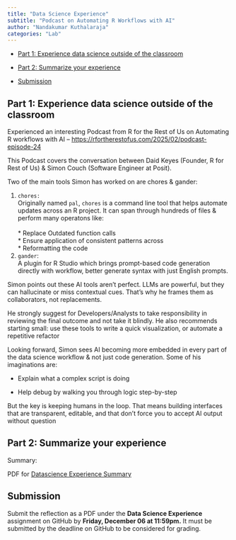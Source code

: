 ```yaml
---
title: "Data Science Experience"
subtitle: "Podcast on Automating R Workflows with AI"
author: "Nandakumar Kuthalaraja"
categories: "Lab"
---
```


-   [Part 1: Experience data science outside of the classroom](#part-1-experience-data-science-outside-of-the-classroom)

-   [Part 2: Summarize your experience](#part-2-summarize-your-experience)

-   [Submission](#submission)

## Part 1: Experience data science outside of the classroom {#part-1-experience-data-science-outside-of-the-classroom}

Experienced an interesting Podcast from R for the Rest of Us on Automating R workflows with AI – <https://rfortherestofus.com/2025/02/podcast-episode-24>

This Podcast covers the conversation between Daid Keyes (Founder, R for Rest of Us) & Simon Couch (Software Engineer at Posit).

Two of the main tools Simon has worked on are chores & gander:

1.  `chores:`\
    Originally named `pal`, `chores` is a command line tool that helps automate updates across an R project. It can span through hundreds of files & perform many operatons like:\
    \
    \* Replace Outdated function calls\
    \* Ensure application of consistent patterns across\
    \* Reformatting the code\
2.  `gander`:\
    A plugin for R Studio which brings prompt-based code generation directly with workflow, better generate syntax with just English prompts.\

Simon points out these AI tools aren’t perfect. LLMs are powerful, but they can hallucinate or miss contextual cues. That’s why he frames them as collaborators, not replacements.

He strongly suggest for Developers/Analysts to take responsibility in reviewing the final outcome and not take it blindly. He also recommends starting small: use these tools to write a quick visualization, or automate a repetitive refactor

Looking forward, Simon sees AI becoming more embedded in every part of the data science workflow & not just code generation. Some of his imaginations are:

-   Explain what a complex script is doing

-   Help debug by walking you through logic step-by-step

But the key is keeping humans in the loop. That means building interfaces that are transparent, editable, and that don’t force you to accept AI output without question

## Part 2: Summarize your experience {#part-2-summarize-your-experience}

Summary:

PDF for [Datascience Experience Summary](DSSummary_Nandakumar_Kuthalaraja.pdf)

## Submission {#submission}

Submit the reflection as a PDF under the **Data Science Experience** assignment on GitHub by **Friday, December 06 at 11:59pm.** It must be submitted by the deadline on GitHub to be considered for grading.

